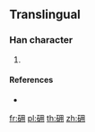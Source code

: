 {{character info/new}}
==Translingual==

===Han character===
{{Han char|rn=112|rad=石|as=05|sn=10|four=|canj=MRBQ}}

# {{defn|Han|sort=石05}}

====References====
* {{Han ref|kx=0829.331|hdz=42424.131|uh=783D|ud=30781}}

[[fr:砽]]
[[pl:砽]]
[[th:砽]]
[[zh:砽]]
